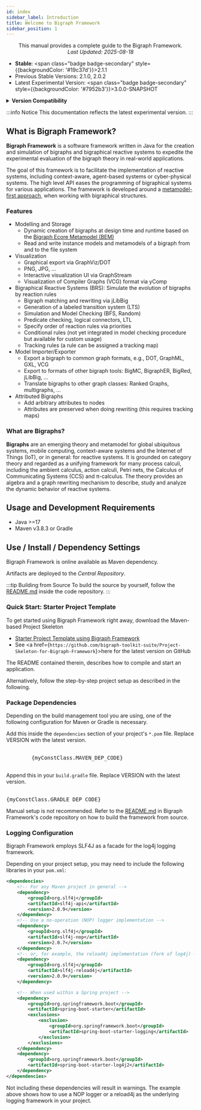 ```yaml
---
id: index
sidebar_label: Introduction
title: Welcome to Bigraph Framework
sidebar_position: 1
---
```



<center>
    <p>
        This manual provides a complete guide to the Bigraph Framework. <br/>
        <i>Last Updated: 2025-08-18</i>
    </p>
</center>


- **Stable**: <span class="badge badge-secondary" style={{backgroundColor: '#19c37d'}}>2.1.1</span>
- Previous Stable Versions: 2.1.0, 2.0.2
- Latest Experimental Version: <span class="badge badge-secondary" style={{backgroundColor: '#7952b3'}}>3.0.0-SNAPSHOT</span>

<details style={{ background: 'transparent' }}>
    <summary><strong>Version Compatibility</strong></summary>

This table specifies the metamodel standards supported by the Bigraph Framework.

<table border="0">
        <tr>
            <th>Bigraph Framework</th>
            <th>Bigraph Ecore Metamodel</th>
        </tr>
        <tr>
            <td>1.0.0</td>
            <td>1.6.0</td>
        </tr>
        <tr>
            <td>1.1.0</td>
            <td>1.6.1</td>
        </tr>
        <tr>
            <td>2.0.1, 2.0.2, 2.1.0, 2.1.1</td>
            <td>2.0.1, 1.6.1</td>
        </tr>
</table>

:::caution Caution
Since version 1.0.0 of Bigraph Framework: The new groupID and base package name `org.bigraphs.*` is used instead of the former one
`de.tudresden.inf.st.bigraphs.*`.
:::

</details>

:::info Notice
This documentation reflects the latest experimental version.
:::

## What is Bigraph Framework?

**Bigraph Framework** is a software framework
written in Java for the creation and simulation of bigraphs and bigraphical reactive systems
to expedite the experimental evaluation of the bigraph theory in real-world applications.

The goal of this framework is to facilitate the implementation of reactive systems, including context-aware, agent-based systems or cyber-physical systems.
The high level API eases the programming of bigraphical systems for various applications.
The framework is developed around a [metamodel-first approach](https://github.com/bigraph-toolkit-suite/bigraphs.bigraph-ecore-metamodel), when working with bigraphical structures.

### Features

- Modelling and Storage
    - Dynamic creation of bigraphs at design time and runtime based on the [Bigraph Ecore Metamodel (BEM)](https://github.com/bigraph-toolkit-suite/bigraphs.bigraph-ecore-metamodel)
    - Read and write instance models and metamodels of a bigraph from and to the file system
- Visualization
    - Graphical export via GraphViz/DOT
    - PNG, JPG, ...
    - Interactive visualization UI via GraphStream
    - Visualization of Compiler Graphs (VCG) format via yComp
- Bigraphical Reactive Systems (BRS): Simulate the evolution of bigraphs by reaction rules
    - Bigraph matching and rewriting via jLibBig
    - Generation of a labeled transition system (LTS)
    - Simulation and Model Checking (BFS, Random)
    - Predicate checking, logical connectors, LTL
    - Specify order of reaction rules via priorities
    - Conditional rules (not yet integrated in model checking procedure but available for custom usage)
    - Tracking rules (a rule can be assigned a tracking map)
- Model Importer/Exporter
    - Export a bigraph to common graph formats, e.g., DOT, GraphML, GXL, VCG
    - Export to formats of other bigraph tools: BigMC, BigraphER, BigRed, jLibBig, ...
    - Translate bigraphs to other graph classes: Ranked Graphs, multigraphs, ...
- Attributed Bigraphs
    - Add arbitrary attributes to nodes
    - Attributes are preserved when doing rewriting (this requires tracking maps)

### What are Bigraphs?

**Bigraphs** are an emerging theory and metamodel for global ubiquitous systems,
mobile computing, context-aware systems and the Internet of Things (IoT), or in general: for reactive systems.
It is grounded on category theory and regarded as a unifying framework for many process calculi, including the ambient calculus, action calculi, Petri nets,
the Calculus of Communicating Systems (CCS) and π-calculus.
The theory provides an algebra and a graph rewriting mechanism to describe, study and analyze the dynamic behavior of reactive systems.

## Usage and Development Requirements

- Java >=17
- Maven v3.8.3 or Gradle


## Use / Install / Dependency Settings

Bigraph Framework is online available as Maven dependency.

Artifacts are deployed to the _Central Repository_.

:::tip Building from Source
To build the source by yourself, follow the [README.md](https://github.com/bigraph-toolkit-suite/bigraphs.bigraph-framework/blob/main/README.md) inside the code repository.
:::

### Quick Start: Starter Project Template

To get started using Bigraph Framework right away, download the Maven-based Project Skeleton

- [Starter Project Template using Bigraph Framework](https://www.bigraphs.org/products/bigraph-framework/download/Project-Skeleton-for-Bigraph-Framework.zip)
- See <a href={`https://github.com/bigraph-toolkit-suite/Project-Skeleton-for-Bigraph-Framework`}>here</a> for the latest version on GitHub

The README contained therein, describes how to compile and start an application.

Alternatively, follow the step-by-step project setup as described in the following.

### Package Dependencies

Depending on the build management tool you are using, one of the following
configuration for Maven or Gradle is necessary.


<Tabs>
    <TabItem value="maven" label="Maven" default>
        Add this inside the <code>dependencies</code> section of your project's <code>*.pom</code> file.
        Replace VERSION with the latest version.
        <br/>
        <br/>
        <pre>
        {myConstClass.MAVEN_DEP_CODE}
        </pre>
    </TabItem>
    <TabItem value="gradle" label="Gradle">
        Append this in your <code>build.gradle</code> file.
        Replace VERSION with the latest version.
        <br/>
        <br/>
        <pre>{myConstClass.GRADLE_DEP_CODE}</pre>
    </TabItem>
    <TabItem value="manually" label="Manually">
        Manual setup is not recommended.
        Refer to the <a href={"https://github.com/bigraph-toolkit-suite/bigraphs.bigraph-framework/blob/main/README.md"}>README.md</a> in Bigraph Framework's code repository on how to build the framework from source.
    </TabItem>
</Tabs>

[//]: # (### Repository Setup for SNAPSHOT Releases)

[//]: # ()
[//]: # (No additional configuration is necessary to resolve the dependencies above!)

[//]: # ()
[//]: # (However, if you want SNAPSHOT releases, the following custom repository must be added as well.)

[//]: # (The configuration for Maven and Gradle is provided below.)

[//]: # ()
[//]: # (<Tabs>)

[//]: # (    <TabItem value="maven" label="Maven" default>)

[//]: # (        The following Maven repository entry must be added to the <code>repositories</code> element of a <code>pom.xml</code> of a Maven-based Java project:)

[//]: # (        <pre>{myConstClass2.MAVEN_REP_CODE}</pre>)

[//]: # (    </TabItem>)

[//]: # (    <TabItem value="gradle" label="Gradle">)

[//]: # (        For Gradle, add this to the project's build gradle file:)

[//]: # (        <pre>{myConstClass2.GRADLE_REP_CODE}</pre>)

[//]: # (    </TabItem>)

[//]: # (</Tabs>)

### Logging Configuration

Bigraph Framework employs SLF4J as a facade for the log4j logging framework.

Depending on your project setup, you may need to include the following libraries in your `pom.xml`:

```xml
<dependencies>
    <!-- For any Maven project in general -->
    <dependency>
        <groupId>org.slf4j</groupId>
        <artifactId>slf4j-api</artifactId>
        <version>2.0.9</version>
    </dependency>
    <!-- Use a no-operation (NOP) logger implementation -->
    <dependency>
        <groupId>org.slf4j</groupId>
        <artifactId>slf4j-nop</artifactId>
        <version>2.0.7</version>
    </dependency>
    <!-- or, for example, the reload4j implementation (fork of log4j) -->
    <dependency>
        <groupId>org.slf4j</groupId>
        <artifactId>slf4j-reload4j</artifactId>
        <version>2.0.9</version>
    </dependency>

    <!-- When used within a Spring project -->
    <dependency>
        <groupId>org.springframework.boot</groupId>
        <artifactId>spring-boot-starter</artifactId>
        <exclusions>
            <exclusion>
                <groupId>org.springframework.boot</groupId>
                <artifactId>spring-boot-starter-logging</artifactId>
            </exclusion>
        </exclusions>
    </dependency>
    <dependency>
        <groupId>org.springframework.boot</groupId>
        <artifactId>spring-boot-starter-log4j2</artifactId>
    </dependency>
</dependencies>
```

Not including these dependencies will result in warnings.
The example above shows how to use a NOP logger or a reload4j as the underlying logging framework in your project.
